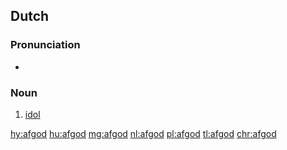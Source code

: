 ==Dutch==
{{wikipedia|lang=nl}}

===Pronunciation===
*{{audio|Nl-afgod.ogg|audio|lang=nl}}

===Noun===
{{nl-noun|m|-:en|afgodje}}

# [[idol]]

[[hy:afgod]]
[[hu:afgod]]
[[mg:afgod]]
[[nl:afgod]]
[[pl:afgod]]
[[tl:afgod]]
[[chr:afgod]]